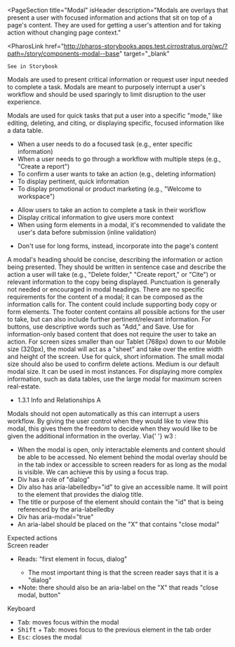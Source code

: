 
<PageSection
  title="Modal"
  isHeader
  description="Modals are overlays that present a user with focused information and actions that sit on top of
    a page's content. They are used for getting a user's attention and for taking action without
    changing page context."
>
  <PharosLink
    href="http://pharos-storybooks.apps.test.cirrostratus.org/wc/?path=/story/components-modal--base"
    target="_blank"
  >
    See in Storybook
  </PharosLink>
</PageSection>

<PageSection title="Usage">
  <PageSection title="Overview" subSectionLevel={1} lessMargin>
    <div style={{ marginBottom: 'var(--pharos-spacing-3-x)' }}>
      <p>
        Modals are used to present critical information or request user input needed to complete a
        task. Modals are meant to purposely interrupt a user's workflow and should be used sparingly
        to limit disruption to the user experience.
      </p>
      <p>
        Modals are used for quick tasks that put a user into a specific "mode," like editing,
        deleting, and citing, or displaying specific, focused information like a data table.
      </p>
    </div>
  </PageSection>
  <PageSection title="When to Use" subSectionLevel={1} lessMargin>
    <div style={{ marginBottom: 'var(--pharos-spacing-3-x)' }}>
      <ul>
        <li>When a user needs to do a focused task (e.g., enter specific information)</li>
        <li>
          When a user needs to go through a workflow with multiple steps (e.g., "Create a report")
        </li>
        <li>To confirm a user wants to take an action (e.g., deleting information)</li>
        <li>To display pertinent, quick information</li>
        <li>To display promotional or product marketing (e.g., "Welcome to workspace")</li>
      </ul>
    </div>
  </PageSection>
</PageSection>

<PageSection title="Best Practices">
  <PageSection title="Dos" subSectionLevel={1} lessMargin>
    <ul>
      <li>Allow users to take an action to complete a task in their workflow</li>
      <li>Display critical information to give users more context</li>
      <li>
        When using form elements in a modal, it's recommended to validate the user's data before
        submission (inline validation)
      </li>
    </ul>
  </PageSection>
  <PageSection title="Dont's" subSectionLevel={1} lessMargin>
    <ul>
      <li>Don't use for long forms, instead, incorporate into the page's content</li>
    </ul>
  </PageSection>
</PageSection>

<PageSection title="Content Guidelines">
  <PageSection title="Modal Heading" subSectionLevel={1} lessMargin>
    A modal's heading should be concise, describing the information or action being presented. They
    should be written in sentence case and describe the action a user will take (e.g., "Delete
    folder," "Create report," or "Cite") or relevant information to the copy being displayed.
    Punctuation is generally not needed or encouraged in modal headings.
  </PageSection>
  <PageSection title="Modal Content" subSectionLevel={1} lessMargin>
    There are no specific requirements for the content of a modal; it can be composed as the
    information calls for. The content could include supporting body copy or form elements.
  </PageSection>
  <PageSection title="Modal Footer" subSectionLevel={1} lessMargin>
    The footer content contains all possible actions for the user to take, but can also include
    further pertinent/relevant information. For buttons, use descriptive words such as "Add," and
    Save.
  </PageSection>
</PageSection>

<PageSection title="States">
  <PageSection title="No Footer" subSectionLevel={1} lessMargin>
    Use for information-only based content that does not require the user to take an action.
  </PageSection>
  <PageSection title="Mobile" subSectionLevel={1} lessMargin>
    For screen sizes smaller than our Tablet (768px) down to our Mobile size (320px), the modal will
    act as a "sheet" and take over the entire width and height of the screen.
  </PageSection>
</PageSection>

<PageSection title="Variants">
  <PageSection title="Small" subSectionLevel={1} lessMargin>
    Use for quick, short information. The small modal size should also be used to confirm delete
    actions.
  </PageSection>
  <PageSection title="Medium (Default)" subSectionLevel={1} lessMargin>
    Medium is our default modal size. It can be used in most instances.
  </PageSection>
  <PageSection title="Large" subSectionLevel={1} lessMargin>
    For displaying more complex information, such as data tables, use the large modal for maximum
    screen real-estate.
  </PageSection>
</PageSection>

<PageSection title="Accessibility">
  <PageSection title="Relevant WCAG Guidelines" subSectionLevel={1} lessMargin>
    <ul>
      <li>
        <PharosLink href="https://www.w3.org/WAI/WCAG21/Understanding/info-and-relationships.html">
          1.3.1 Info and Relationships A
        </PharosLink>
      </li>
    </ul>
  </PageSection>
  <PageSection title="Importance" subSectionLevel={1} lessMargin>
    Modals should not open automatically as this can interrupt a users workflow. By giving the user
    control when they would like to view this modal, this gives them the freedom to decide when they
    would like to be given the additional information in the overlay.
  </PageSection>
  <PageSection title="Code Expectations" subSectionLevel={1} lessMargin>
    Via{' '}
    <PharosLink href="https://www.w3.org/TR/wai-aria-practices-1.1/examples/dialog-modal/dialog.html">
      w3
    </PharosLink>
    :<ul>
      <li>
        When the modal is open, only interactable elements and content should be able to be
        accessed. No element behind the modal overlay should be in the tab index or accessible to
        screen readers for as long as the modal is visible. We can achieve this by using a focus
        trap.
      </li>
      <li>Div has a role of "dialog"</li>
      <li>
        Div also has aria-labelledby="id" to give an accessible name. It will point to the element
        that provides the dialog title.
      </li>
      <li>
        The title or purpose of the element should contain the "id" that is being referenced by the
        aria-labelledby
      </li>
      <li>Div has aria-modal="true"</li>
      <li>An aria-label should be placed on the "X" that contains "close modal"</li>
    </ul>
  </PageSection>
  <PageSection title="Code Expectations" subSectionLevel={1} lessMargin>
    <PharosHeading level={'3'} preset={'2'}>
      Expected actions
    </PharosHeading>
    <div style={{ marginBottom: 'var(--pharos-spacing-1-x)' }}>
      <PharosHeading level={'4'} preset={'1--bold'}>
        Screen reader
      </PharosHeading>
      <ul>
        <li>Reads: "first element in focus, dialog"</li>
        <ul>
          <li>The most important thing is that the screen reader says that it is a "dialog"</li>
        </ul>
        <li>
          *Note: there should also be an aria-label on the "X" that reads "close modal, button"
        </li>
      </ul>
    </div>
    <PharosHeading level={'4'} preset={'1--bold'}>
      Keyboard
    </PharosHeading>
    <ul>
      <li>
        <kbd>Tab</kbd>: moves focus within the modal
      </li>
      <li>
        <kbd>Shift</kbd> + <kbd>Tab</kbd>: moves focus to the previous element in the tab order
      </li>
      <li>
        <kbd>Esc</kbd>: closes the modal
      </li>
    </ul>
  </PageSection>
</PageSection>
